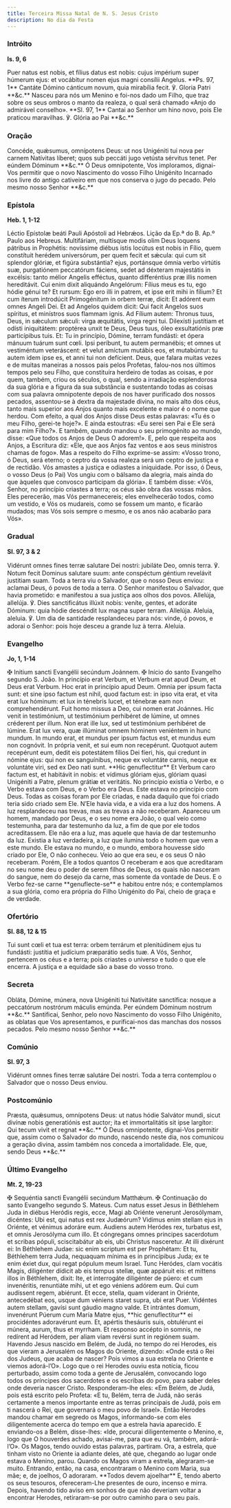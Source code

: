 ```yaml
---
title: Terceira Missa Natal de N. S. Jesus Cristo
description: No dia da Festa
---
```


### Intróito

**Is. 9, 6**

<div class="grid grid-cols-2 gap-5">
  <span class="text-justify">
    Puer natus est nobis, et fílius datus est nobis: cujus impérium super
    húmerum ejus: et vocábitur nomen ejus magni consílii Angelus. **Ps. 97, 1**
    Cantáte Dómino cánticum novum, quia mirabília fecit. ℣. Gloria Patri **&c.**
  </span>
  <span class="text-justify">
    Nasceu para nós um Menino e foi-nos dado um Filho, que traz sobre os seus
    ombros o manto da realeza, o qual será chamado «Anjo do admirável conselho».
    **Sl. 97, 1** Cantai ao Senhor um hino novo, pois Ele praticou maravilhas.
    ℣. Glória ao Pai **&c.**
  </span>
</div>

### Oração

<div class="grid grid-cols-2 gap-5">
  <span class="text-justify">
    Concéde, quǽsumus, omnípotens Deus: ut nos Unigéniti tui nova per carnem
    Natívitas líberet; quos sub peccáti jugo vetústa sérvitus tenet. Per eúndem
    Dóminum **&c.**
  </span>
  <span class="text-justify">
    Ó Deus omnipotente, Vos imploramos, dignai-Vos permitir que o novo
    Nascimento do vosso Filho Unigénito Incarnado nos livre do antigo cativeiro
    em que nos conserva o jugo do pecado. Pelo mesmo nosso Senhor **&c.**
  </span>
</div>

### Epístola

**Heb. 1, 1-12**

<div class="grid grid-cols-2 gap-5">
  <span class="text-justify">
    Léctio Epístolæ beáti Pauli Apóstoli ad Hebrǽos.
  </span>
  <span class="text-justify">Lição da Ep.ª do B. Ap.º Paulo aos Hebreus.</span>
  <span class="text-justify">
    Multifáriam, multísque modis olim Deus loquens pátribus in Prophétis:
    novíssime diébus istis locútus est nobis in Fílio, quem constítuit herédem
    universórum, per quem fecit et sǽcula: qui cum sit splendor glóriæ, et
    figúra substántia? ejus, portánsque ómnia verbo virtútis suæ, purgatiónem
    peccatórum fáciens, sedet ad déxteram majestátis in excélsis: tanto mélior
    Angelis efféctus, quanto differéntius præ illis nomen hereditávit. Cui enim
    dixit aliquándo Angelórum: Fílius meus es tu, ego hódie génui te? Et rursum:
    Ego ero illi in patrem, et ipse erit mihi in fílium? Et cum íterum
    introdúcit Primogénitum in orbem terræ, dicit: Et adórent eum omnes Angeli
    Dei. Et ad Angelos quidem dicit: Qui facit Angelos suos spíritus, et
    minístros suos flammam ignis. Ad Fílium autem: Thronus tuus, Deus, in
    sǽculum sǽculi: virga æquitátis, virga regni tui. Dilexísti justítiam et
    odísti iniquitátem: proptérea unxit te Deus, Deus tuus, óleo exsultatiónis
    præ particípibus tuis. Et: Tu in princípio, Dómine, terram fundásti: et
    ópera mánuum tuárum sunt cœli. Ipsi períbunt, tu autem permanébis; et omnes
    ut vestiméntum veteráscent: et velut amíctum mutábis eos, et mutabúntur: tu
    autem idem ipse es, et anni tui non defícient.
  </span>
  <span class="text-justify">
    Deus, que falara muitas vezes e de muitas maneiras a nossos pais pelos
    Profetas, falou-nos nos últimos tempos pelo seu Filho, que constituíra
    herdeiro de todas as coisas, e por quem, também, criou os séculos, o qual,
    sendo a irradiação esplendorosa da sua glória e a figura da sua substância e
    sustentando todas as coisas com sua palavra omnipotente depois de nos haver
    purificado dos nossos pecados, assentou-se à dextra da majestade divina, no
    mais alto dos céus, tanto mais superior aos Anjos quanto mais excelente e
    maior é o nome que herdou. Com efeito, a qual dos Anjos disse Deus estas
    palavras: «Tu és o meu Filho, gerei-te hoje?». E ainda estoutras: «Eu serei
    sen Pai e Ele será para mim Filho?». E também, quando mandou o seu
    primogénito ao mundo, disse: «Que todos os Anjos de Deus O adorem!». E, pelo
    que respeita aos Anjos, a Escritura diz: «Ele, que aos Anjos faz ventos e
    aos seus ministros chamas de fogo». Mas a respeito do Filho exprime-se
    assim: «Vosso trono, ó Deus, será eterno; o ceptro da vossa realeza será um
    ceptro de justiça e de rectidão. Vós amastes a justiça e odiastes a
    iniquidade. Por isso, ó Deus, o vosso Deus (o Pai) Vos ungiu com o bálsamo
    da alegria, mais ainda do que àqueles que convosco participam da glória». E
    também disse: «Vós, Senhor, no princípio criastes a terra; os céus são obra
    das vossas mãos. Eles perecerão, mas Vós permanecereis; eles envelhecerão
    todos, como um vestido, e Vós os mudareis, como se fossem um manto, e
    ficarão mudados; mas Vós sois sempre o mesmo, e os anos não acabarão para
    Vós».
  </span>
</div>

### Gradual

**Sl. 97, 3 & 2**

<div class="grid grid-cols-2 gap-5">
  <span class="text-justify">
    Vidérunt omnes fines terræ salutare Dei nostri: jubiláte Deo, omnis terra.
    ℣. Notum fecit Dominus salutare suum: ante conspéctum géntium revelávit
    justitiam suam.
  </span>
  <span class="text-justify">
    Toda a terra viu o Salvador, que o nosso Deus enviou: aclamai Deus, ó povos
    de toda a terra. O Senhor manifestou o Salvador, que havia prometido: e
    manifestou a sua justiça aos olhos dos povos.
  </span>
  <span class="text-justify">
    Allelúja, allelúja. ℣. Dies sanctificátus illúxit nobis: veníte, gentes, et
    adoráte Dóminum: quia hódie descéndit lux magna super terram. Allelúja.
  </span>
  <span class="text-justify">
    Aleluia, aleluia. ℣. Um dia de santidade resplandeceu para nós: vinde, ó
    povos, e adorai o Senhor: pois hoje desceu a grande luz à terra. Aleluia.
  </span>
</div>

### Evangelho

**Jo, 1, 1-14**

<div class="grid grid-cols-2 gap-5">
  <span class="text-justify">
    <span class="text-red-500">✠</span> Initium sancti Evangélii secúndum
    Joánnem.
  </span>
  <span class="text-justify">
    <span class="text-red-500">✠</span> Início do santo Evangelho segundo S.
    João.
  </span>
  <span class="text-justify">
    In princípio erat Verbum, et Verbum erat apud Deum, et Deus erat Verbum. Hoc
    erat in princípio apud Deum. Omnia per ipsum facta sunt: et sine ipso factum
    est nihil, quod factum est: in ipso vita erat, et vita erat lux hóminum: et
    lux in ténebris lucet, et ténebræ eam non comprehendérunt. Fuit homo missus
    a Deo, cui nomen erat Joánnes. Hic venit in testimónium, ut testimónium
    perhibéret de lúmine, ut omnes créderent per illum. Non erat ille lux, sed
    ut testimónium perhibéret de lúmine. Erat lux vera, quæ illúminat omnem
    hóminem veniéntem in hunc mundum. In mundo erat, et mundus per ipsum factus
    est, et mundus eum non cognóvit. In própria venit, et sui eum non
    recepérunt. Quotquot autem recepérunt eum, dedit eis potestátem fílios Dei
    fíeri, his, qui credunt in nómine ejus: qui non ex sanguínibus, neque ex
    voluntáte carnis, neque ex voluntáte viri, sed ex Deo nati sunt. **Hic
    genuflectitur** Et Verbum caro factum est, et habitávit in nobis: et vídimus
    glóriam ejus, glóriam quasi Unigéniti a Patre, plenum grátiæ et veritátis.
  </span>
  <span class="text-justify">
    No princípio existia o Verbo, e o Verbo estava com Deus, e o Verbo era Deus.
    Este estava no princípio com Deus. Todas as coisas foram por Ele criadas, e
    nada daquilo que foi criado teria sido criado sem Ele. N’Ele havia vida, e a
    vida era a luz dos homens. A luz resplandeceu nas trevas, mas as trevas a
    não receberam. Apareceu um homem, mandado por Deus, e o seu nome era João, o
    qual veio como testemunha, para dar testemunho da luz, a fim de que por ele
    todos acreditassem. Ele não era a luz, mas aquele que havia de dar
    testemunho da luz. Existia a luz verdadeira, a luz que ilumina todo o homem
    que vem a este mundo. Ele estava no mundo, e o mundo, embora houvesse sido
    criado por Ele, O não conheceu. Veio ao que era seu, e os seus O não
    receberam. Porém, Ele a todos quantos O receberam e aos que acreditaram no
    seu nome deu o poder de serem filhos de Deus, os quais não nasceram do
    sangue, nem do desejo da carne, mas somente da vontade de Deus. E o Verbo
    fez-se carne **genuflecte-se** e habitou entre nós; e contemplamos a sua
    glória, como era própria do Filho Unigénito do Pai, cheio de graça e de
    verdade.
  </span>
</div>

### Ofertório

**Sl. 88, 12 & 15**

<div class="grid grid-cols-2 gap-5">
  <span class="text-justify">
    Tui sunt cœli et tua est terra: orbem terrárum et plenitúdinem ejus tu
    fundásti: justítia et judícium præparátio sedis tuæ.
  </span>
  <span class="text-justify">
    A Vós, Senhor, pertencem os céus e a terra; pois criastes o universo e tudo
    o que ele encerra. A justiça e a equidade são a base do vosso trono.
  </span>
</div>

### Secreta

<div class="grid grid-cols-2 gap-5">
  <span class="text-justify">
    Obláta, Dómine, múnera, nova Unigéniti tui Nativitáte sanctífica: nosque a
    peccatórum nostrórum máculis emúnda. Per eúndem Dóminum nostrum **&c.**
  </span>
  <span class="text-justify">
    Santificai, Senhor, pelo novo Nascimento do vosso Filho Unigénito, as
    oblatas que Vos apresentamos, e purificai-nos das manchas dos nossos
    pecados. Pelo mesmo nosso Senhor **&c.**
  </span>
</div>

### Comúnio

**Sl. 97, 3**

<div class="grid grid-cols-2 gap-5">
  <span class="text-justify">
    Vidérunt omnes fines terræ salutáre Dei nostri.
  </span>
  <span class="text-justify">
    Toda a terra contemplou o Salvador que o nosso Deus enviou.
  </span>
</div>

### Postcomúnio

<div class="grid grid-cols-2 gap-5">
  <span class="text-justify">
    Præsta, quǽsumus, omnípotens Deus: ut natus hódie Salvátor mundi, sicut
    divínæ nobis generatiónis est auctor; ita et immortalitátis sit ipse
    largítor: Qui tecum vivit et regnat **&c.**
  </span>
  <span class="text-justify">
    Ó Deus omnipotente, dignai-Vos permitir que, assim como o Salvador do mundo,
    nascendo neste dia, nos comunicou a geração divina, assim também nos conceda
    a imortalidade. Ele, que, sendo Deus **&c.**
  </span>
</div>

### Último Evangelho

**Mt. 2, 19-23**

<div class="grid grid-cols-2 gap-5">
  <span class="text-justify">
    <span class="text-red-500">✠</span> Sequéntia sancti Evangélii secúndum
    Matthǽum.
  </span>
  <span class="text-justify">
    <span class="text-red-500">✠</span> Continuação do santo Evangelho segundo
    S. Mateus.
  </span>
  <span class="text-justify">
    Cum natus esset Jesus in Béthlehem Juda in diébus Heródis regis, ecce, Magi
    ab Oriénte venerunt Jerosólymam, dicéntes: Ubi est, qui natus est rex
    Judæórum? Vidimus enim stellam ejus in Oriénte, et vénimus adoráre eum.
    Audiens autem Heródes rex, turbatus est, et omnis Jerosólyma cum illo. Et
    cóngregans omnes principes sacerdotum et scribas pópuli, sciscitabátur ab
    eis, ubi Christus nasceretur. At illi dixérunt ei: In Béthlehem Judae: sic
    enim scriptum est per Prophétam: Et tu, Béthlehem terra Juda, nequaquam
    mínima es in princípibus Juda; ex te enim éxiet dux, qui regat pópulum meum
    Israel. Tunc Heródes, clam vocátis Magis, diligénter dídicit ab eis tempus
    stellæ, quæ appáruit eis: et mittens illos in Béthlehem, dixit: Ite, et
    interrogáte diligénter de púero: et cum invenéritis, renuntiáte mihi, ut et
    ego véniens adórem eum. Qui cum audíssent regem, abiérunt. Et ecce, stella,
    quam víderant in Oriénte, antecedébat eos, usque dum véniens staret supra,
    ubi erat Puer. Vidéntes autem stellam, gavísi sunt gáudio magno valde. Et
    intrántes domum, invenérunt Púerum cum María Matre ejus, **hic
    genuflectitur** ei procidéntes adoravérunt eum. Et, apértis thesáuris suis,
    obtulérunt ei múnera, aurum, thus et myrrham. Et responso accépto in somnis,
    ne redírent ad Heródem, per aliam viam revérsi sunt in regiónem suam.
  </span>
  <span class="text-justify">
    Havendo Jesus nascido em Belém, de Judá, no tempo do rei Herodes, eis que
    vieram a Jerusalém os Magos do Oriente, dizendo: «Onde está o Rei dos
    Judeus, que acaba de nascer? Pois vimos a sua estrela no Oriente e viemos
    adorá-l’O». Logo que o rei Herodes ouviu esta notícia, ficou perturbado,
    assim como toda a gente de Jerusalém, convocando logo todos os príncipes dos
    sacerdotes e os escribas do povo, para saber deles onde deveria nascer
    Cristo. Responderam-lhe eles: «Em Belém, de Judá, pois está escrito pelo
    Profeta: «E tu, Belém, terra de Judá, não serás certamente a menos
    importante entre as terras principais de Judá, pois em ti nascerá o Rei, que
    governará o meu povo de Israel». Então Herodes mandou chamar em segredo os
    Magos, informando-se com eles diligentemente acerca do tempo em que a
    estrela havia aparecido. E enviando-os a Belém, disse-lhes: «Ide, procurai
    diligentemente o Menino, e, logo que O houverdes achado, avisai-me, para que
    eu vá, também, adorá-l’O». Os Magos, tendo ouvido estas palavras, partiram.
    Ora, a estrela, que tinham visto no Oriente ia adiante deles, até que,
    chegando ao lugar onde estava o Menino, parou. Quando os Magos viram a
    estrela, alegraram-se muito. Entrando, então, na casa, encontraram o Menino
    com Maria, sua mãe; e, de joelhos, O adoraram. **Todos devem ajoelhar** E,
    tendo aberto os seus tesouros, ofereceram-Lhe presentes de ouro, incenso e
    mirra. Depois, havendo tido aviso em sonhos de que não deveriam voltar a
    encontrar Herodes, retiraram-se por outro caminho para o seu país.
  </span>
</div>
